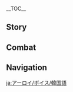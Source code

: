 {{CharacterTabs}}
{{LanguageTabs}}

__TOC__
==Story==
{{VO/Story
|character           = Aloy
|language            = ko
|name                = 에일로이

|vo_01_01_title      = 첫 만남…
|vo_01_01_subtitle   = Hello
|vo_01_01_file       = VO_{language}{character} Hello.ogg
|vo_01_01_tx         = 난 에일로이. 이 세상에 대해 잘 모르지만, 내 활과 화살은 언제나 널 위해 대기하고 있어. 내가 필요하다면 최선을 다해 도울게
|vo_01_01_rm         = Nan Eilloi. I sesang'e daehae jal moreujiman, nae hwalgwa hwasareun eonjena neol wihae daegihago isseo. Naega piryohadamyeon choeseoneul dahae doulge
|vo_02_01_title      = 잡담・몸풀기
|vo_02_01_subtitle   = Chat: Moving Out
|vo_02_01_file       = VO_{language}{character} Chat - Moving Out.ogg
|vo_02_01_tx         = 멍하니 서 있지 말고 움직여
|vo_02_01_rm         = Meonghani seo itji malgo umjigyeo
|vo_02_02_title      = 잡담・도움
|vo_02_02_subtitle   = Chat: Help
|vo_02_02_file       = VO_{language}{character} Chat - Help.ogg
|vo_02_02_tx         = 여기서 멈출 수 없어. 우리 도움이 필요한 사람이 있다고
|vo_02_02_rm         = Yeogiseo meomchul su eopsseo. Uri doumi piryohan sarami itdago
|vo_03_01_title      = 비가 올 때…
|vo_03_01_subtitle   = When It Rains
|vo_03_01_file       = VO_{language}{character} When It Rains.ogg
|vo_03_01_tx         = 비는 더러움을 씻겨주지
|vo_03_01_rm         = Bineun deoroumeul ssitgyeojuji
|vo_03_02_title      = 비가 그친 후…
|vo_03_02_subtitle   = After the Rain
|vo_03_02_file       = VO_{language}{character} After the Rain.ogg
|vo_03_02_tx         = 비가 멎었군. 몸을 말려야겠어
|vo_03_02_rm         = Biga meojeotgun. Momeul mallyeoyagesseo
|vo_03_03_title      = 눈이 올 때…
|vo_03_03_subtitle   = When It Snows
|vo_03_03_file       = VO_{language}{character} When It Snows.ogg
|vo_03_03_tx         = 눈이 올 땐 세상이 고요해지는 것 같아
|vo_03_03_rm         = Nuni ol ttaen sesang'i goyohaejineun geot gata
|vo_03_04_title      = 바람이 불 때…
|vo_03_04_subtitle   = When It's Windy
|vo_03_04_file       = VO_{language}{character} When It's Windy.ogg
|vo_03_04_tx         = 또 바람이 부네. 바람을 맞으며 숨 쉬는 건 정말 상쾌해
|vo_03_04_rm         = Tto barami bune. Barameul majeumyeo sum swineun geon jeongmal sangkwaehae
|vo_03_05_title      = 강풍이 불 때…
|vo_03_05_subtitle   = When the Wind Is Blowing
|vo_03_05_file       = VO_{language}{character} When the Wind Is Blowing.ogg
|vo_03_05_tx         = 바람이 세졌어. 얼굴 베일 것 같아
|vo_03_05_rm         = Barami sejyeosseo. Eolgul beil geot gata
|vo_04_01_title      = 아침 인사…
|vo_04_01_subtitle   = Good Morning
|vo_04_01_file       = VO_{language}{character} Good Morning.ogg
|vo_04_01_tx         = 좋은 아침이야. 세상이 다시 활기차졌군. 나도 그렇고
|vo_04_01_rm         = Joeun achimiya. Sesang'i dasi hwalgichajyeotgun. Nado geureotgo
|vo_04_02_title      = 점심 인사…
|vo_04_02_subtitle   = Good Afternoon
|vo_04_02_file       = VO_{language}{character} Good Afternoon.ogg
|vo_04_02_tx         = 반나절이나 지났어. 아직 할 일이 많은데
|vo_04_02_rm         = Bannajeorina jinasseo. Ajik hal iri maneunde
|vo_04_03_title      = 저녁 인사…
|vo_04_03_subtitle   = Good Evening
|vo_04_03_file       = VO_{language}{character} Good Evening.ogg
|vo_04_03_tx         = 해가 저물었네. 곧 별이 뜰 거야
|vo_04_03_rm         = Haega jeomureotne. Got byeori tteul geoya
|vo_04_04_title      = 굿나잇…
|vo_04_04_subtitle   = Good Night
|vo_04_04_file       = VO_{language}{character} Good Night.ogg
|vo_04_04_tx         = 밤이네, 이제 자야지. 별빛을 빌려 움직일 게 아니라면
|vo_04_04_rm         = Bamine, ije jayaji. Byeolbicheul billyeo umijigil ge aniramyeon
|vo_05_01_title      = 에일로이 자신에 대해…
|vo_05_01_subtitle   = About {character}
|vo_05_01_file       = VO_{language}{character} About {character}.ogg
|vo_05_01_tx         = 난 어릴 때부터 추방된 신세라서 그동안 많이 힘들었지. 하지만 여긴 나 같은 외지인에게도 잘해줘. 내가 태어났던 곳보다 훨씬 친절해서… 좋아
|vo_05_01_rm         = Nan eoril ttaebuteo chubangdoen sinseraseo geudong'an mani himdeureotji. Hajiman yeogin na gateun oeji'inegedo jalhaejwo. Naega tae'eonatdeon gotboda hwolssin chinjeolhaeseo... joa
|vo_06_01_title      = 우리에 대해・행동
|vo_06_01_subtitle   = About Us: Action
|vo_06_01_file       = VO_{language}{character} About Us - Action.ogg
|vo_06_01_tx         = 난 생명을 죽이기 위해서가 아니라 살리기 위해서 움직여. 그래서 너와 함께 싸우는 거야
|vo_06_01_rm         = Nan saengmyeong'eul jugigi wihaeseoga anira salligi wihaeseo umjigyeo. Geuraeseo neowa hamkke ssauneun geoya
|vo_06_02_title      = 우리에 대해・서약
|vo_06_02_subtitle   = About Us: Oath
|vo_06_02_friendship = 6
|vo_06_02_file       = VO_{language}{character} About Us - Oath.ogg
|vo_06_02_tx         = 맹세 같은 건 좀 촌스럽잖아. 그래도 네가 원한다면 너와 함께하겠다고 맹세할게
|vo_06_02_rm         = Maengse gateun geon jom chonseureopjana. Geuraedo nega wonhandamyeon neowa hamkkehagetdago maengsehalge
|vo_06_03_title      = 우리에 대해・전진
|vo_06_03_subtitle   = About Us: Moving Forward
|vo_06_03_friendship = 6
|vo_06_03_file       = VO_{language}{character} About Us - Moving Forward.ogg
|vo_06_03_tx         = 난 내 전부를 걸고 너와 끝까지 함께 가겠어. 주저하거나 널 저버리는 일은 없을 거야
|vo_06_03_rm         = 
|vo_07_01_title      = 하고 싶은 이야기…
|vo_07_01_subtitle   = Something to Share
|vo_07_01_file       = VO_{language}{character} Something to Share.ogg
|vo_07_01_tx         = 공유할 만한 게 있다면, 그건 내 활과 화살이지. 난 누군가를 돕기 위해서만 이걸 사용해
|vo_07_01_rm         = Gong'yuhal manhan ge itdamyeon, geugeon nae hwalgwa hwasariji. Nan nugungareul dopgi wihaeseoman igeol sayonghae
|vo_07_02_title      = 흥미있는 일…
|vo_07_02_subtitle   = Interesting Things
|vo_07_02_file       = VO_{language}{character} Interesting Things.ogg
|vo_07_02_tx         = 내가 살던 세계처럼 이곳의 과거에도 비밀이 많구나. 시간이 충분하다면 이 비밀들을 전부 밝혀내겠어
|vo_07_02_rm         = Naega saldeon segyecheoreom igosui gwageoedo bimiri mankuna. Sigani chungbunhadamyeon i bimildeureul jeonbu balkyeonaegesseo
|vo_09_01_title      = 에일로이에 대해 알기・첫 번째
|vo_09_01_subtitle   = More About {character}: I
|vo_09_01_file       = VO_{language}{character} More About {character} - 01.ogg
|vo_09_01_tx         = 난 사적인 이야기는 서툴러. 눈앞의 임무가 중점이야
|vo_09_01_rm         = Nan sajeogin iyagineun seotulleo. Nunapui immuga jungjeomiya
|vo_09_02_title      = 에일로이에 대해 알기・두 번째
|vo_09_02_subtitle   = More About {character}: II
|vo_09_02_friendship = 3
|vo_09_02_file       = VO_{language}{character} More About {character} - 02.ogg
|vo_09_02_tx         = 난 부모가 없어. 로스트라는 분이 날 키워주셨지. 엄격하지만 마음은 따뜻한 사람이야, 시원시원하고. 그는 내게 많은 걸 가르쳐줬어. 응… 정말 그립네
|vo_09_02_rm         = Nan bumoga eopsseo. Loseuteuraneun buni nal kiwojusyeotji. Eomgyeokhajiman maeumeun ttatteuthan saramiya, siwonsiwonhago. Geuneun naege maneul geol gareuchyeojwosseo
|vo_09_03_title      = 에일로이에 대해 알기・세 번째
|vo_09_03_subtitle   = More About {character}: III
|vo_09_03_friendship = 4
|vo_09_03_file       = VO_{language}{character} More About {character} - 03.ogg
|vo_09_03_tx         = 예전에 난 꽤 오랫동안 생모를 찾았지만, 결국 찾지 못했어. 대신 아주 오래된 메시지를 찾았지. 내… 「클론 모체」가 남긴 거였어. 그 메시지를 들어보니 그녀는 날 아주 잘 아는 것 같았지. 날 격려해주는 느낌도 들었고
|vo_09_03_rm         = Yejeone nan kkwae oraetdongan saengmoreul chajatjiman, gyeolguk chatji mothaesseo. Daesin aju oraedoen mesijireul chajatji. Nae... "Keullon Moche"ga namgin geoyeosseo. Geu mesijireul deureoboni geunyeoneun nal aju jal anuen geot gatatji. Nal gyeokryeohaejuneun neukkimdo deureotgo
|vo_09_04_title      = 에일로이에 대해 알기・네 번째
|vo_09_04_subtitle   = More About {character}: IV
|vo_09_04_friendship = 5
|vo_09_04_file       = VO_{language}{character} More About {character} - 04.ogg
|vo_09_04_tx         = 난 친구 없이 컸어. 나중에 여행하다 많은 사람을 만났지만, 그 세계를 떠날 때도 그들과 친밀한 사이는 아니었어. 그래서 너와 이렇게 오랜 시간을 보내며 친구가 될 수 있어서 정말 기뻐
|vo_09_04_rm         = Nan chin'gu eopssi keosseo. Najung'e yeohaenghada maneun sarameul mannatjiman, geu segyereul tteonal ttaedo geudeulgwa chinmilhan saineun anieosseo. Geuraeseo neowa ireotge oraen siganeul bonaemyeo chin'guga doel su isseoseo jeongmal gippeo
|vo_09_05_title      = 에일로이에 대해 알기・다섯 번째
|vo_09_05_subtitle   = More About {character}: V
|vo_09_05_friendship = 6
|vo_09_05_file       = VO_{language}{character} More About {character} - 05.ogg
|vo_09_05_tx         = 난 사람을 쉽게 믿지 않지만 넌 믿을 수 있어. 넌 내 진정한 파트너야. 내가 남을 이렇게 평가하는 건 드문 일이라고
|vo_09_05_rm         = Nan sarameul swipge mitji anchiman neon mideul su isseo. Neon nae jinjeonghan pateuneoya. Naega nameul ireotge pyeonggahaneun geon deumun irirago
|vo_10_01_title      = 에일로이의 취미…
|vo_10_01_subtitle   = {character}'s Hobbies
|vo_10_01_file       = VO_{language}{character} Hobbies.ogg
|vo_10_01_tx         = 내 취미가 뭔지 잘 모르겠어. 「고전 읽기」 정도? 음… 그러니까 역사 같은 거
|vo_10_01_rm         = Nae chwimiga mwonji jal moreugesseo. "Gojeon Ilgi" jeongdo? Eum... Geureonikka yeoksa gateun geo
|vo_10_02_title      = 에일로이의 고민…
|vo_10_02_subtitle   = {character}'s Troubles
|vo_10_02_file       = VO_{language}{character} Troubles.ogg
|vo_10_02_tx         = 내 자신의 세계 말고 구해야 할 세계가 또 늘어서. 시간이 늘 부족해
|vo_10_02_rm         = Nae jasin-ui segye malgo guhaeya hal segyega tto neureoseo. Sigani neul bujokhae
|vo_10_03_title      = 좋아하는 음식…
|vo_10_03_subtitle   = Favorite Food
|vo_10_03_file       = VO_{language}{character} Favorite Food.ogg
|vo_10_03_tx         = 난 있는 대로 먹어. 굶지만 않는다면 뭐든 상관없어
|vo_10_03_rm         = Nan itneun daero meogeo. Gumjiman annuendamyeon mwodeun sanggwaneopsseo
|vo_10_04_title      = 싫어하는 음식…
|vo_10_04_subtitle   = Least Favorite Food
|vo_10_04_file       = VO_{language}{character} Least Favorite Food.ogg
|vo_10_04_tx         = 전에 「오세람 고기스튜」를 한번 먹어 봤는데, 너무 걸쭉하더라고… 웩
|vo_10_04_rm         = Jeone "Oseram Gogiseutyu"reul hanbeon meogeo bwatneunde, neomu geoljjukhadeorago... wek
|vo_11_01_title      = 생일…
|vo_11_01_subtitle   = Birthday
|vo_11_01_file       = VO_{language}{character} Birthday.ogg
|vo_11_01_tx         = 난 생일을 챙긴 적이 없는 것 같아. 내가 태어난 세계에서는 어머니를 기리지 자신의 생일을 축하하진 않거든. 하지만 어쨌든, 응… 생일 축하해
|vo_11_01_rm         = Nan saeng'ireul chaenggin jeogi eopneun geot gata. Naega tae'eonan segye'eseoneun eomeonireul giriji jasin-ui saeng'ireul chukhahajin ankeodeun. Hajiman eojjaetdeun, eung... saeng'il chukhahae
|vo_12_01_title      = 돌파의 느낌・기
|vo_12_01_subtitle   = Feelings About Ascension: Intro
|vo_12_01_ascension  = 1
|vo_12_01_file       = VO_{language}{character} Feelings About Ascension - 01.ogg
|vo_12_01_tx         = 좋아, 진전이 제법 있어. 하지만 여기서 멈출 순 없지
|vo_12_01_rm         = Joa, jinjeoni jebeop isseo. Hajiman yeogiseo meomchul sun eopji
|vo_12_02_title      = 돌파의 느낌・승
|vo_12_02_subtitle   = Feelings About Ascension: Building Up
|vo_12_02_ascension  = 2
|vo_12_02_file       = VO_{language}{character} Feelings About Ascension - 02.ogg
|vo_12_02_tx         = 성장하고 더 강해지는 건 좋은 일이야
|vo_12_02_rm         = Seongjanghago deo ganghaejineun geon joeun iriya
|vo_12_03_title      = 돌파의 느낌・전
|vo_12_03_subtitle   = Feelings About Ascension: Climax
|vo_12_03_ascension  = 4
|vo_12_03_file       = VO_{language}{character} Feelings About Ascension - 03.ogg
|vo_12_03_tx         = 아무리 뛰어난 사냥꾼이라도 더 발전할 수 있어. 지금에 만족해서 배움을 멈추면 안 돼
|vo_12_03_rm         = Amuri ttwieonan sanyangkkunirado deo baljeonhal su isseo. Jigeume manjokhaeseo baeumeul meomchumyeon an dwae
|vo_12_04_title      = 돌파의 느낌・결
|vo_12_04_subtitle   = Feelings about Ascension: Conclusion
|vo_12_04_ascension  = 6
|vo_12_04_file       = VO_{language}{character} Feelings About Ascension - 04.ogg
|vo_12_04_tx         = 너와 막 여행을 시작했을 때, 넌 내가 모르는 세계에서 온 낯선 사람일 뿐이었어. 하지만 지금은 많은 걸 함께 한 친구지. 약속할게. 내 활과 화살은 언제나 너와 함께할 거야
|vo_12_04_rm         = Neowa mak yeohaeng'eul sijakhaesseul ttae, neon naega moreuneun segye'eseo on natseon saramil ppunieosseo. Hajiman jigeumeun maneun geol hamkke han chin'guji. Yaksokhalge. Nae hwalgwa hwasareul eonjena neowa hamkkehal geoya
}}

==Combat==
{{Combat VO
|character           = Aloy
|language            = ko

|skill_1_tx          = 폭발할지도 몰라
|skill_1_rm          = Pokbalhaljido molla
|skill_2_tx          = 사냥꾼의 장난감이지
|skill_2_rm          = Sanyangkkun-ui jangnamgamiji
|skill_3_tx          = 이거 본 적 있어?
|skill_3_rm          = Igeo bon jeok isseo?

|burst_1_tx          = 속박한다!
|burst_1_rm          = Sokbakhanda!
|burst_2_tx          = 새로운 스킬이군
|burst_2_rm          = Saeroun seukirigun
|burst_3_tx          = 여기가 내 사냥터야!
|burst_3_rm          = Yeogiga nae sanyangteoya!

|sprint-s_1_file     = Sprint Start 01,Sprint Start 02,Sprint Start 03

|glider_1_tx         = 이거 제법 괜찮잖아
|glider_1_rm         = Igeo jebeop gwaenchanjana
|glider_2_file       = Deploying Wind Glider 02,Deploying Wind Glider 03

|chest_1_tx          = 음… 꽤 쓸 만한 물건이야
|chest_1_rm          = Eum... kkwae sseul manan mulgeoniya
|chest_2_tx          = 이건 먹을 거고… 이건 쓸 만한 것들이네…
|chest_2_rm          = Igeon meogeul geogo... Igeon sseul manan geotdeurine...
|chest_3_tx          = 대체 누가 여기 둔 거지…
|chest_3_rm          = Daeche nuga yeogi dun geoji...

|low-hp_1_tx         = 까다로운 사냥감이군…
|low-hp_1_rm         = Kkadaroun sanyanggamigun...
|low-hp_2_tx         = 약점이 어디지…
|low-hp_2_rm         = Yakjeomi eodiji...
|low-hp_3_tx         = 방심했어…
|low-hp_3_rm         = Bangsimhaesseo...

<!-- Ally at Low HP -->
|ally-low-hp_1_tx    = 조심해!
|ally-low-hp_1_rm    = Josimhae!
|ally-low-hp_2_tx    = 무모한 짓은 그만둬!
|ally-low-hp_2_rm    = Mumohan jiseun geumandwo!

|fallen_1_tx         = 뭐가… 잘못된 거지…
|fallen_1_rm         = Mwoga... Jalmotdoen geoji...
|fallen_2_tx         = 미안해…
|fallen_2_rm         = Mianhae...
|fallen_3_tx         = 사냥 실패…
|fallen_3_rm         = Sanyang silpae...

|hit-l_1_tx          = 윽…
|hit-l_1_rm          = Euk...
|hit-l_2_tx          = 이쯤이야…
|hit-l_2_rm          = Ijjeumiya...
|hit-l_3_file        = Light Hit Taken 03,Light Hit Taken 04,Light Hit Taken 05,Light Hit Taken 06

|hit-h_1_tx          = 윽!
|hit-h_1_rm          = Euk!
|hit-h_2_tx          = 좀 성가시군…
|hit-h_2_rm          = Jom seonggasigun...
|hit-h_3_file        = Heavy Hit Taken 03,Heavy Hit Taken 04,Heavy Hit Taken 05,Heavy Hit Taken 06

|join_1_tx           = 이번에는 어딜 가 볼까?
|join_1_rm           = Ibeoneneun eodil ga bolkka?
|join_2_tx           = 에일로이, 사냥에 참가하지
|join_2_rm           = Eilloi, sanyang'e chamgahaji
|join_3_tx           = 도움이 필요해?
|join_3_rm           = Doumi piryohae?

|idle_1_file         = Standby 01

|atk-l_1_file        = Light Attack 01,Light Attack 02,Light Attack 03,Light Attack 04,Light Attack 05,Light Attack 06,Light Attack 07

|atk-m_1_file        = Mid Attack 01,Mid Attack 02,Mid Attack 03

|atk-h_1_file        = Heavy Attack 01,Heavy Attack 02,Heavy Attack 03

|climb_1_file        = Climbing 01,Climbing 02,Climbing 03,Climbing 04,Climbing 05

|climb-b_1_file      = Climbing Breath 01,Climbing Breath 02,Climbing Breath 03

|jump_1_file         = Jumping 01,Jumping 02,Jumping 03,Jumping 04,Jumping 05
}}

==Navigation==
{{Character Navbox|VO-KO}}

[[ja:アーロイ/ボイス/韓国語]]